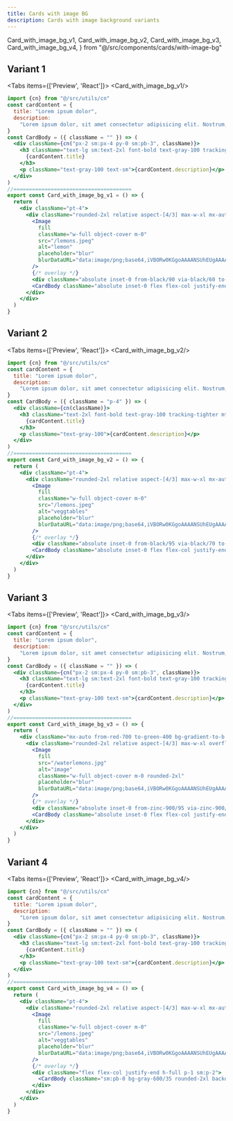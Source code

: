 ```yaml
---
title: Cards with image BG
description: Cards with image background variants
---
```


  Card_with_image_bg_v1,
  Card_with_image_bg_v2,
  Card_with_image_bg_v3,
  Card_with_image_bg_v4,
} from "@/src/components/cards/with-image-bg"

## Variant 1

<Tabs items={['Preview', 'React']}>
  <Tab value="Preview">
    <Card_with_image_bg_v1/>
  </Tab>
  <Tab value="React">
```jsx
import {cn} from "@/src/utils/cn"
const cardContent = {
  title: "Lorem ipsum dolor",
  description:
    "Lorem ipsum dolor, sit amet consectetur adipisicing elit. Nostrum, hic ipsum! Qui dicta debitis aliquid quo molestias explicabo iure!",
}
const CardBody = ({ className = "" }) => (
  <div className={cn("px-2 sm:px-4 py-0 sm:pb-3", className)}>
    <h3 className="text-lg sm:text-2xl font-bold text-gray-100 tracking-tighter mt-3 mb-2">
      {cardContent.title}
    </h3>
    <p className="text-gray-100 text-sm">{cardContent.description}</p>
  </div>
)
//======================================
export const Card_with_image_bg_v1 = () => {
  return (
    <div className="pt-4">
      <div className="rounded-2xl relative aspect-[4/3] max-w-xl mx-auto overflow-hidden group">
        <Image
          fill
          className="w-full object-cover m-0"
          src="/lemons.jpeg"
          alt="lemon"
          placeholder="blur"
          blurDataURL="data:image/png;base64,iVBORw0KGgoAAAANSUhEUgAAAAEAAAABCAQAAAC1HAwCAAAAC0lEQVR42mNkAAIAAAoAAv/lxKUAAAAASUVORK5CYII="
        />
        {/* overlay */}
        <div className="absolute inset-0 from-black/90 via-black/60 to-black/5 bg-gradient-to-t backdrop-blur-sm transition-all duration-300"></div>
        <CardBody className="absolute inset-0 flex flex-col justify-end size-full" />
      </div>
    </div>
  )
}
```
</Tab>
</Tabs>

## Variant 2

<Tabs items={['Preview', 'React']}>
  <Tab value="Preview">
    <Card_with_image_bg_v2/>
  </Tab>
  <Tab value="React">
```jsx
import {cn} from "@/src/utils/cn"
const cardContent = {
  title: "Lorem ipsum dolor",
  description:
    "Lorem ipsum dolor, sit amet consectetur adipisicing elit. Nostrum, hic ipsum! Qui dicta debitis aliquid quo molestias explicabo iure!",
}
const CardBody = ({ className = "p-4" }) => (
  <div className={cn(className)}>
    <h3 className="text-2xl font-bold text-gray-100 tracking-tighter mt-3 mb-2">
      {cardContent.title}
    </h3>
    <p className="text-gray-100">{cardContent.description}</p>
  </div>
)
//======================================
export const Card_with_image_bg_v2 = () => {
  return (
    <div className="pt-4">
      <div className="rounded-2xl relative aspect-[4/3] max-w-xl mx-auto overflow-hidden group">
        <Image
          fill
          className="w-full object-cover m-0"
          src="/lemons.jpeg"
          alt="veggtables"
          placeholder="blur"
          blurDataURL="data:image/png;base64,iVBORw0KGgoAAAANSUhEUgAAAAEAAAABCAQAAAC1HAwCAAAAC0lEQVR42mNkAAIAAAoAAv/lxKUAAAAASUVORK5CYII="
        />
        {/* overlay */}
        <div className="absolute inset-0 from-black/95 via-black/70 to-black/10 bg-gradient-to-t"></div>
        <CardBody className="absolute inset-0 flex flex-col justify-end size-full" />
      </div>
    </div>
  )
}
```
</Tab>
</Tabs>

## Variant 3

<Tabs items={['Preview', 'React']}>
  <Tab value="Preview" className="pt-4">
    <Card_with_image_bg_v3/>
  </Tab>
  <Tab value="React">
```jsx
import {cn} from "@/src/utils/cn"
const cardContent = {
  title: "Lorem ipsum dolor",
  description:
    "Lorem ipsum dolor, sit amet consectetur adipisicing elit. Nostrum, hic ipsum! Qui dicta debitis aliquid quo molestias explicabo iure!",
}
const CardBody = ({ className = "" }) => (
  <div className={cn("px-2 sm:px-4 py-0 sm:pb-3", className)}>
    <h3 className="text-lg sm:text-2xl font-bold text-gray-100 tracking-tighter mt-3 mb-2">
      {cardContent.title}
    </h3>
    <p className="text-gray-100 text-sm">{cardContent.description}</p>
  </div>
)
//======================================
export const Card_with_image_bg_v3 = () => {
  return (
    <div className="mx-auto from-red-700 to-green-400 bg-gradient-to-b p-[3px] max-w-xl rounded-2xl">
      <div className="rounded-2xl relative aspect-[4/3] max-w-xl overflow-hidden group">
        <Image
          fill
          src="/waterlemons.jpg"
          alt="image"
          className="w-full object-cover m-0 rounded-2xl"
          placeholder="blur"
          blurDataURL="data:image/png;base64,iVBORw0KGgoAAAANSUhEUgAAAAEAAAABCAQAAAC1HAwCAAAAC0lEQVR42mNkAAIAAAoAAv/lxKUAAAAASUVORK5CYII="
        />
        {/* overlay */}
        <div className="absolute inset-0 from-zinc-900/95 via-zinc-900/80 to-zinc-900/35 bg-gradient-to-t"></div>
        <CardBody className="absolute inset-0 flex flex-col justify-end size-full" />
      </div>
    </div>
  )
}
```
</Tab>
</Tabs>

## Variant 4

<Tabs items={['Preview', 'React']}>
  <Tab value="Preview" className="pt-4">
    <Card_with_image_bg_v4/>
  </Tab>
  <Tab value="React">
```jsx
import {cn} from "@/src/utils/cn"
const cardContent = {
  title: "Lorem ipsum dolor",
  description:
    "Lorem ipsum dolor, sit amet consectetur adipisicing elit. Nostrum, hic ipsum! Qui dicta debitis aliquid quo molestias explicabo iure!",
}
const CardBody = ({ className = "" }) => (
  <div className={cn("px-2 sm:px-4 py-0 sm:pb-3", className)}>
    <h3 className="text-lg sm:text-2xl font-bold text-gray-100 tracking-tighter mt-3 mb-2">
      {cardContent.title}
    </h3>
    <p className="text-gray-100 text-sm">{cardContent.description}</p>
  </div>
)
//======================================
export const Card_with_image_bg_v4 = () => {
  return (
    <div className="pt-4">
      <div className="rounded-2xl relative aspect-[4/3] max-w-xl mx-auto overflow-hidden group">
        <Image
          fill
          className="w-full object-cover m-0"
          src="/lemons.jpeg"
          alt="veggtables"
          placeholder="blur"
          blurDataURL="data:image/png;base64,iVBORw0KGgoAAAANSUhEUgAAAAEAAAABCAQAAAC1HAwCAAAAC0lEQVR42mNkAAIAAAoAAv/lxKUAAAAASUVORK5CYII="
        />
        {/* overlay */}
        <div className="flex flex-col justify-end h-full p-1 sm:p-2">
          <CardBody className="sm:pb-0 bg-gray-600/35 rounded-2xl backdrop-blur-lg" />
        </div>
      </div>
    </div>
  )
}
```

</Tab>
</Tabs>
